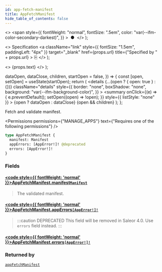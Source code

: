 ```yaml
---
id: app-fetch-manifest
title: AppFetchManifest
hide_table_of_contents: false
---
```


  <>
    <span
      style={{
        fontWeight: "normal",
        fontSize: ".5em",
        color: "var(--ifm-color-secondary-darkest)",
      }}
    >
      &nbsp;●&nbsp;
    </span>
  </>
);

  <>
    Specification
    <a
      className="link"
      style={{ fontSize: "1.5em", paddingLeft: "4px" }}
      target="\_blank"
      href={props.url}
      title={"Specified by " + props.url}
    >
      ⎘
    </a>
  </>
);

  <>
    <span className={props.class}>{props.text}</span>
  </>
);


  dataOpen,
  dataClose,
  children,
  startOpen = false,
}) => {
  const [open, setOpen] = useState(startOpen);
  return (
    <details
      {...(open ? { open: true } : {})}
      className="details"
      style={{
        border: "none",
        boxShadow: "none",
        background: "var(--ifm-background-color)",
      }}
    >
      <summary
        onClick={(e) => {
          e.preventDefault();
          setOpen((open) => !open);
        }}
        style={{ listStyle: "none" }}
      >
        {open ? dataOpen : dataClose}
      </summary>
      {open && children}
    </details>
  );
};

Fetch and validate manifest.

<Permissions
  permissions={"MANAGE_APPS"}
  text={"Requires one of the following permissions"}
/>

```graphql
type AppFetchManifest {
  manifest: Manifest
  appErrors: [AppError!]! @deprecated
  errors: [AppError!]!
}
```

### Fields

#### [<code style={{ fontWeight: 'normal' }}>AppFetchManifest.<b>manifest</b></code>](#)<Bullet />[`Manifest`](../../../api-reference/apps/objects/manifest) <Badge class="badge badge--secondary" text="object"/>

> The validated manifest.

#### [<code style={{ fontWeight: 'normal' }}>AppFetchManifest.<b>appErrors</b></code>](#)<Bullet />[`[AppError!]!`](../../../api-reference/apps/objects/app-error) <Badge class="badge badge--deprecated badge--secondary" text="deprecated"/> <Badge class="badge badge--secondary" text="non-null"/> <Badge class="badge badge--secondary" text="object"/>

> :::caution DEPRECATED
> This field will be removed in Saleor 4.0. Use `errors` field instead.
> :::

#### [<code style={{ fontWeight: 'normal' }}>AppFetchManifest.<b>errors</b></code>](#)<Bullet />[`[AppError!]!`](../../../api-reference/apps/objects/app-error) <Badge class="badge badge--secondary" text="non-null"/> <Badge class="badge badge--secondary" text="object"/>

>

### Returned by

[`appFetchManifest`](../../../api-reference/apps/mutations/app-fetch-manifest) <Badge class="badge badge--secondary" text="mutation"/>

